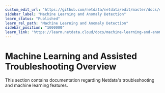 ```yaml
---
custom_edit_url: "https://github.com/netdata/netdata/edit/master/docs/category-overview-pages/machine-learning-and-assisted-troubleshooting.md"
sidebar_label: "Machine Learning and Anomaly Detection"
learn_status: "Published"
learn_rel_path: "Machine Learning and Anomaly Detection"
sidebar_position: "1000000"
learn_link: "https://learn.netdata.cloud/docs/machine-learning-and-anomaly-detection"
---
```


# Machine Learning and Assisted Troubleshooting Overview

This section contains documentation regarding Netdata's troubleshooting and machine learning features.
